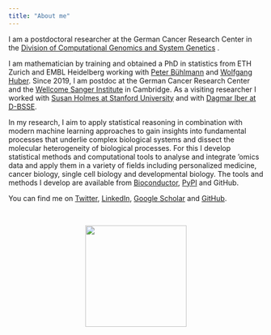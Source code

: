 ```yaml
---
title: "About me"
---
```


I am a postdoctoral researcher at the German Cancer Research Center in the [Division of Computational Genomics and System Genetics](https://www.dkfz.de/en/bioinformatik-genomik-systemgenetik/index.php) . 

I am mathematician by training and obtained a PhD in statistics from ETH Zurich and EMBL Heidelberg working with [Peter Bühlmann](https://math.ethz.ch/research/seminar-for-statistics/peter-buehlmann.html) and [Wolfgang Huber](https://www.huber.embl.de). Since 2019, I am postdoc at the German Cancer Research Center and the [Wellcome Sanger Institute](https://www.sanger.ac.uk) in Cambridge. As a visiting researcher I worked with [Susan Holmes at Stanford University](https://statweb.stanford.edu/~susan/susan_person.html) and with [Dagmar Iber at D-BSSE](https://bsse.ethz.ch/cobi).

In my research, I aim to apply statistical reasoning in combination with modern machine learning approaches to gain insights into fundamental processes that underlie complex biological systems and dissect the molecular heterogeneity of biological processes. For this I develop statistical methods and computational tools to analyse and integrate 'omics data and apply them in a variety of fields including personalized medicine, cancer biology, single cell biology and developmental biology. The tools and methods I develop are available from [Bioconductor](https://www.bioconductor.org), [PyPI](https://pypi.org) and GitHub.

You can find me on [Twitter](https://twitter.com/brittavelten), [LinkedIn](https://www.linkedin.com/in/britta-velten-22a36813a), [Google Scholar](https://scholar.google.de/citations?user=sJ2lkaAAAAAJ&hl=de&oi=ao) and [GitHub](https://github.com/bv2).

<br>

<p align="center">
![](figs/britta.jpg){width=200px}
</p>

